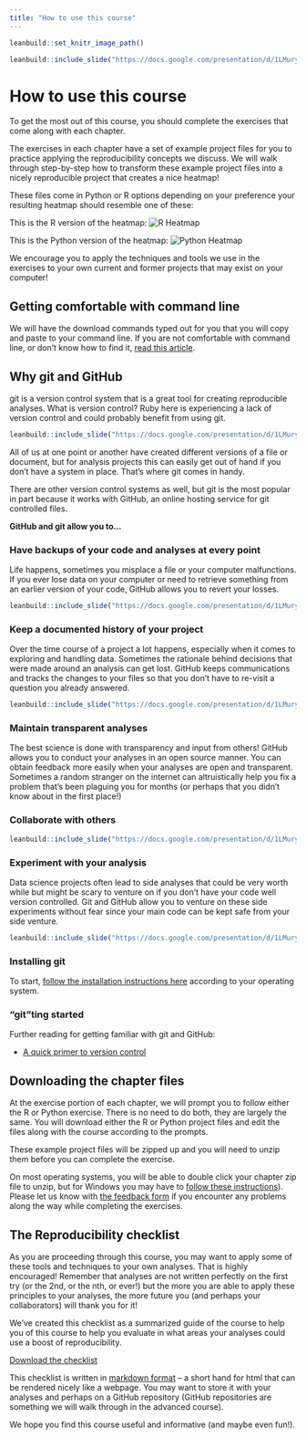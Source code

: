 ```yaml
---
title: "How to use this course"
---
```


```r
leanbuild::set_knitr_image_path()
```

```r
leanbuild::include_slide("https://docs.google.com/presentation/d/1LMurysUhCjZb7DVF6KS9QmJ5NBjwWVjRn40MS9f2noE/edit#slide=id.gf7e3bf260f_0_4")
```

# How to use this course

To get the most out of this course, you should complete the exercises that come along with each chapter.

The exercises in each chapter have a set of example project files for you to practice applying the reproducibility concepts we discuss. We will walk through step-by-step how to transform these example project files into a nicely reproducible project that creates a nice heatmap!

These files come in Python or R options depending on your preference your resulting heatmap should resemble one of these:

This is the R version of the heatmap:
![R Heatmap](https://github.com/jhudsl/reproducible-r-example/raw/main/plots/aml_heatmap.png)

This is the Python version of the heatmap:
![Python Heatmap](https://github.com/jhudsl/reproducible-python-example/raw/main/plots/aml_heatmap.png)

We encourage you to apply the techniques and tools we use in the exercises to your own current and former projects that may exist on your computer!

## Getting comfortable with command line

We will have the download commands typed out for you that you will copy and paste to your command line.
If you are not comfortable with command line, or don't know how to find it, [read this article](https://towardsdatascience.com/a-quick-guide-to-using-command-line-terminal-96815b97b955).

## Why git and GitHub

git is a version control system that is a great tool for creating reproducible analyses.
What is version control? Ruby here is experiencing a lack of version control and could probably benefit from using git.  

```r
leanbuild::include_slide("https://docs.google.com/presentation/d/1LMurysUhCjZb7DVF6KS9QmJ5NBjwWVjRn40MS9f2noE/edit#slide=id.gf9843bee50_0_535")
```

All of us at one point or another have created different versions of a file or document, but for analysis projects this can easily get out of hand if you don't have a system in place. That's where git comes in handy.

There are other version control systems as well, but git is the most popular in part because it works with GitHub, an online hosting service for git controlled files.


**GitHub and git allow you to...**  

### Have backups of your code and analyses at every point

Life happens, sometimes you misplace a file or your computer malfunctions. If you ever lose data on your computer or need to retrieve something from an earlier version of your code, GitHub allows you to revert your losses.

```r
leanbuild::include_slide("https://docs.google.com/presentation/d/1LMurysUhCjZb7DVF6KS9QmJ5NBjwWVjRn40MS9f2noE/edit#slide=id.gf62875ddf7_0_0")
```

### Keep a documented history of your project

Over the time course of a project a lot happens, especially when it comes to exploring and handling data. Sometimes the rationale behind decisions that were made around an analysis can get lost. GitHub keeps communications and tracks the changes to your files so that you don't have to re-visit a question you already answered.

```r
leanbuild::include_slide("https://docs.google.com/presentation/d/1LMurysUhCjZb7DVF6KS9QmJ5NBjwWVjRn40MS9f2noE/edit#slide=id.gf62875ddf7_0_92")
```

### Maintain transparent analyses

The best science is done with transparency and input from others! GitHub allows you to conduct your analyses in an open source manner. You can obtain feedback more easily when your analyses are open and transparent. Sometimes a random stranger on the internet can altruistically help you fix a problem that's been plaguing you for months (or perhaps that you didn't know about in the first place!)

### Collaborate with others

```r
leanbuild::include_slide("https://docs.google.com/presentation/d/1LMurysUhCjZb7DVF6KS9QmJ5NBjwWVjRn40MS9f2noE/edit#slide=id.gf62875ddf7_0_131")
```

### Experiment with your analysis

Data science projects often lead to side analyses that could be very worth while but might be scary to venture on if you don't have your code well version controlled. Git and GitHub allow you to venture on these side experiments without fear since your main code can be kept safe from your side venture.

```r
leanbuild::include_slide("https://docs.google.com/presentation/d/1LMurysUhCjZb7DVF6KS9QmJ5NBjwWVjRn40MS9f2noE/edit#slide=id.gf62875ddf7_0_47")
```

### Installing git

To start, [follow the installation instructions here](https://github.com/git-guides/install-git) according to your operating system.

### "git"ting started

Further reading for getting familiar with git and GitHub:  

- [A quick primer to version control](https://towardsdatascience.com/a-quick-primer-to-version-control-using-git-3fbdbb123262#:~:text=Version%20control%20is%20a%20type,and%20associated%20contributors%20are%20tracked)

## Downloading the chapter files

At the exercise portion of each chapter, we will prompt you to follow either the R or Python exercise. There is no need to do both, they are largely the same.
You will download either the R or Python project files and edit the files along with the course according to the prompts.

These example project files will be zipped up and you will need to unzip them before you can complete the exercise.

On most operating systems, you will be able to double click your chapter zip file to unzip, but for Windows you may have to [follow these instructions](https://support.microsoft.com/en-us/windows/zip-and-unzip-files-f6dde0a7-0fec-8294-e1d3-703ed85e7ebc)). Please let us know with [the feedback form](https://forms.gle/dLRHgo4Q5w15kCri9) if you encounter any problems along the way while completing the exercises.

## The Reproducibility checklist

As you are proceeding through this course, you may want to apply some of these tools and techniques to your own analyses.
That is highly encouraged! Remember that analyses are not written perfectly on the first try (or the 2nd, or the nth, or ever!) but the more you are able to apply these principles to your analyses, the more future you (and perhaps your collaborators) will thank you for it!

We've created this checklist as a summarized guide of the course to help you of this course to help you evaluate in what areas your analyses could use a boost of reproducibility.

[Download the checklist](https://raw.githubusercontent.com/jhudsl/Reproducibility_in_Cancer_Informatics/main/resources/reproducibility-checklist.md)

This checklist is written in [markdown format](https://www.markdownguide.org/cheat-sheet/) -- a short hand for html that can be rendered nicely like a webpage. You may want to store it with your analyses and perhaps on a GitHub repository (GitHub repositories are something we will walk through in the advanced course).

We hope you find this course useful and informative (and maybe even fun!).
